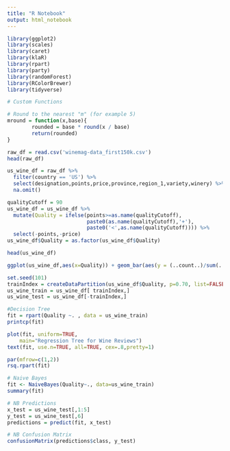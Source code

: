 ```yaml
---
title: "R Notebook"
output: html_notebook
---
```


```r
library(ggplot2)
library(scales)
library(caret)
library(klaR)
library(rpart)
library(party)
library(randomForest)
library(RColorBrewer)
library(tidyverse)
```

```r
# Custom Functions

# Round to the nearest "m" (for example 5)
mround = function(x,base){ 
        rounded = base * round(x / base) 
        return(rounded)
}

```


```r
raw_df = read.csv('winemag-data_first150k.csv')
head(raw_df)
```


```r
us_wine_df = raw_df %>% 
  filter(country == 'US') %>%
  select(designation,points,price,province,region_1,variety,winery) %>%
  na.omit()

qualityCutoff = 90
us_wine_df = us_wine_df %>%
  mutate(Quality = ifelse(points>=as.name(qualityCutoff),
                          paste0(as.name(qualityCutoff),'+'),
                          paste0('<',as.name(qualityCutoff)))) %>%
  select(-points,-price)
us_wine_df$Quality = as.factor(us_wine_df$Quality)
```






```r
head(us_wine_df)
```


```r
ggplot(us_wine_df,aes(x=Quality)) + geom_bar(aes(y = (..count..)/sum(..count..)))
```


```r
set.seed(101)
trainIndex = createDataPartition(us_wine_df$Quality, p=0.70, list=FALSE)
us_wine_train = us_wine_df[ trainIndex,]
us_wine_test = us_wine_df[-trainIndex,]
```

```r
#Decision Tree
fit = rpart(Quality ~. , data = us_wine_train)
printcp(fit)
```

```r
plot(fit, uniform=TRUE, 
  	main="Regression Tree for Wine Reviews")
text(fit, use.n=TRUE, all=TRUE, cex=.8,pretty=1)
```


```r
par(mfrow=c(1,2))
rsq.rpart(fit)
```



```r
# Naive Bayes
fit <- NaiveBayes(Quality~., data=us_wine_train)
summary(fit)
```

```r
# NB Predictions
x_test = us_wine_test[,1:5]
y_test = us_wine_test[,6]
predictions = predict(fit, x_test)
```

```r
# NB Confusion Matrix
confusionMatrix(predictions$class, y_test)
```

```r

```

```r

```

